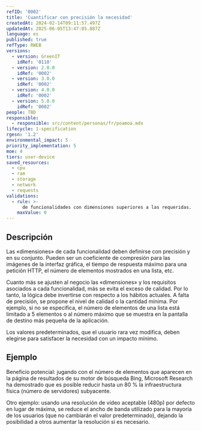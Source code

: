 ```yaml
---
refID: '0002'
title: 'Cuantificar con precisión la necesidad'
createdAt: 2024-02-14T09:11:57.497Z
updatedAt: 2025-06-05T13:47:05.887Z
language: es
published: true
refType: RWEB
versions:
  - version: GreenIT
    idRef: '0110'
  - version: 2.0.0
    idRef: '0002'
  - version: 3.0.0
    idRef: '0002'
  - version: 4.0.0
    idRef: '0002'
  - version: 5.0.0
    idRef: '0002'
people: TBD
responsible:
  - responsible: src/content/personas/fr/poamoa.mdx
lifecycle: 1-specification
rgesn: '1.2'
environmental_impact: 5
priority_implementation: 5
moe: 4
tiers: user-device
saved_resources:
  - cpu
  - ram
  - storage
  - network
  - requests
validations:
  - rule: >-
      de funcionalidades con dimensiones superiores a las requeridas.
    maxValue: 0
---
```


## Descripción

Las «dimensiones» de cada funcionalidad deben definirse con precisión y en su conjunto. Pueden ser un coeficiente de compresión para las imágenes de la interfaz gráfica, el tiempo de respuesta máximo para una petición HTTP, el número de elementos mostrados en una lista, etc.

Cuanto más se ajusten al negocio las «dimensiones» y los requisitos asociados a cada funcionalidad, más se evita el exceso de calidad.
Por lo tanto, la lógica debe invertirse con respecto a los hábitos actuales. A falta de precisión, se propone el nivel de calidad o la cantidad mínima. Por ejemplo, si no se especifica, el número de elementos de una lista está limitado a 5 elementos o al número máximo que se muestra en la pantalla de destino más pequeña de la aplicación.

Los valores predeterminados, que el usuario rara vez modifica, deben elegirse para satisfacer la necesidad con un impacto mínimo.

## Ejemplo

Beneficio potencial: jugando con el número de elementos que aparecen en la página de resultados de su motor de búsqueda Bing,
Microsoft Research ha demostrado que es posible reducir hasta un 80 % la infraestructura física (número de servidores) subyacente.

Otro ejemplo: usando una resolución de vídeo aceptable (480p) por defecto en lugar de máxima, se reduce el ancho de banda utilizado para la mayoría de los usuarios (que no cambiarán el valor predeterminado), dejando la posibilidad a otros aumentar la resolución si es necesario.


